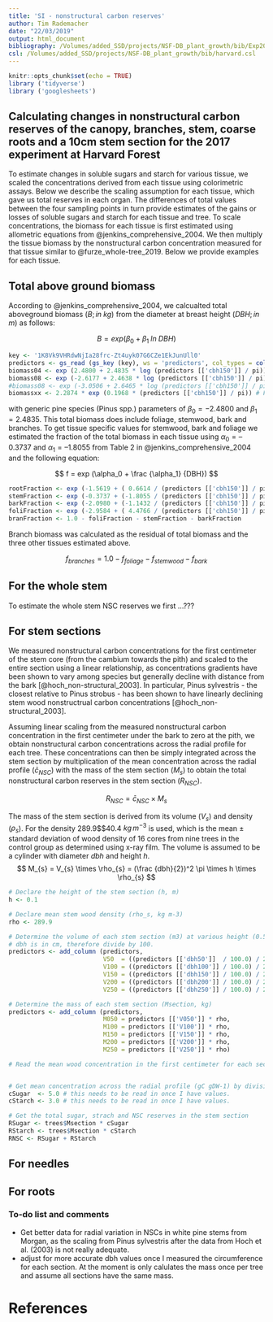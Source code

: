 ```yaml
---
title: 'SI - nonstructural carbon reserves'
author: Tim Rademacher
date: "22/03/2019"
output: html_document
bibliography: /Volumes/added_SSD/projects/NSF-DB_plant_growth/bib/Exp2017.bib
csl: /Volumes/added_SSD/projects/NSF-DB_plant_growth/bib/harvard.csl
---
```


```r
knitr::opts_chunk$set(echo = TRUE)
library ('tidyverse')
library ('googlesheets')
```

## Calculating changes in nonstructural carbon reserves of the canopy, branches, stem, coarse roots and a 10cm stem section for the 2017 experiment at Harvard Forest

To estimate changes in soluble sugars and starch for various tissue, we scaled the concentrations derived from each tissue using colorimetric assays. Below we describe the scaling assumption for each tissue, which gave us total reserves in each organ. The differences of total values between the four sampling points in turn provide estimates of the gains or losses of soluble sugars and starch for each tissue and tree. To scale concentrations, the biomass for each tissue is first estimated using allometric equations from @jenkins_comprehensive_2004. We then multiply the tissue biomass by the nonstructural carbon concentration measured for that tissue similar to @furze_whole-tree_2019. Below we provide examples for each tissue.

## Total above ground biomass 

According to @jenkins_comprehensive_2004, we calcualted total aboveground biomass ($B; in \; kg$) from the diameter at breast height ($DBH; in \; m$) as follows:

$$
B = exp (\beta_0 + \beta_1 \; ln \; DBH)
$$

``` r
key <- '1K8Vk9VHRdwNjIa28frc-Zt4uyk07G6CZe1EkJunUll0'
predictors <- gs_read (gs_key (key), ws = 'predictors', col_types = cols ())
biomass04 <- exp (2.4800 + 2.4835 * log (predictors [['cbh150']] / pi))  
biomass08 <- exp (-2.6177 + 2.4638 * log (predictors [['cbh150']] / pi)) # with specific gravity < 0.45
#biomass08 <- exp (-3.0506 + 2.6465 * log (predictors [['cbh150']] / pi)) # with specific gravity >= 0.45
biomassxx <- 2.2874 * exp (0.1968 * (predictors [['cbh150']] / pi)) # From peichl
```

with generic pine species (Pinus spp.) parameters of $\beta_0 = -2.4800$ and $\beta_1 = 2.4835$. This total biomass does include foliage, stemwood, bark and branches. To get tissue specific values for stemwood, bark and foliage we estimated the fraction of the total biomass in each tissue using $\alpha_0 = –0.3737$ and $\alpha_1 = –1.8055$ from Table 2 in @jenkins_comprehensive_2004 and the following equation:

$$
f = exp (\alpha_0 + \frac {\alpha_1} {DBH})
$$
``` r
rootFraction <- exp (-1.5619 + ( 0.6614 / (predictors [['cbh150']] / pi)))
stemFraction <- exp (-0.3737 + (-1.8055 / (predictors [['cbh150']] / pi)))
barkFraction <- exp (-2.0980 + (-1.1432 / (predictors [['cbh150']] / pi)))
foliFraction <- exp (-2.9584 + ( 4.4766 / (predictors [['cbh150']] / pi)))
branFraction <- 1.0 - foliFraction - stemFraction - barkFraction
```

Branch biomass was calculated as the residual of total biomass and the three other tissues estimated above.

$$
f_{branches} = 1.0 - f_{foliage} - f_{stemwood} - f_{bark}
$$

## For the whole stem

To estimate the whole stem NSC reserves we first ...???


## For stem sections

We measured nonstructural carbon concentrations for the first centimeter of the stem core (from the cambium towards the pith) and scaled to the entire section using a linear relationship, as concentrations gradients have been shown to vary among species but generally decline with distance from the bark [@hoch_non-structural_2003]. In particular, Pinus sylvestris - the closest relative to Pinus strobus - has been shown to have linearly declining stem wood nonstructrual carbon concentrations [@hoch_non-structural_2003].
<!-- The decline in @hoch_non-structural_2003 is actually more exponential than linear, but let's start with linear. Morgan might have better data for Pinus strobus that can help me scale more adequately.--> 

Assuming linear scaling from the measured nonstructural carbon concentration in the first centimeter under the bark to zero at the pith, we obtain nonstructural carbon concentrations across the radial profile for each tree. These concentrations can then be simply integrated across the stem section by multiplication of the mean concentration across the radial profile ($\bar c_{NSC}$) with the mass of the stem section ($M_{s}$) to obtain the total nonstructural carbon reserves in the stem section ($R_{NSC}$).

$$
R_{NSC} = \bar c_{NSC} \times M_{s}
$$

The mass of the stem section is derived from its volume ($V_{s}$) and density ($\rho_{s}$). For the density 289.9$\pm$40.4 $kg \, m^{-3}$ is used, which is the mean $\pm$ standard deviation of wood density of 16 cores from nine trees in the control group as determined using x-ray film. The volume is assumed to be a cylinder with diameter $dbh$ and height $h$. <!-- Maybe Patrick can giev a reference for the exact  procedure?-->
$$
M_{s} = V_{s} \times \rho_{s} = (\frac {dbh}{2})^2 \pi \times h \times \rho_{s}
$$

``` r
# Declare the height of the stem section (h, m)
h <- 0.1

# Declare mean stem wood density (rho_s, kg m-3)
rho <- 289.9

# Determine the volume of each stem section (m3) at various height (0.5m, 1m, 1.5m, 2m, 2.5m)
# dbh is in cm, therefore divide by 100.
predictors <- add_column (predictors,   
                          V50  = ((predictors [['dbh50']]  / 100.0) / 2.0)**2.0 * pi * h,
                          V100 = ((predictors [['dbh100']] / 100.0) / 2.0)**2.0 * pi * h,
                          V150 = ((predictors [['dbh150']] / 100.0) / 2.0)**2.0 * pi * h, 
                          V200 = ((predictors [['dbh200']] / 100.0) / 2.0)**2.0 * pi * h,
                          V250 = ((predictors [['dbh250']] / 100.0) / 2.0)**2.0 * pi * h)

# Determine the mass of each stem section (Msection, kg)
predictors <- add_column (predictors,
                          M050 = predictors [['V050']] * rho,
                          M100 = predictors [['V100']] * rho,
                          M150 = predictors [['V150']] * rho,
                          M200 = predictors [['V200']] * rho,
                          M250 = predictors [['V250']] * rho)

# Read the mean wood concentration in the first centimeter for each section


# Get mean concentration across the radial profile (gC gDW-1) by division by two.
cSugar  <- 5.0 # this needs to be read in once I have values.
cStarch <- 3.0 # this needs to be read in once I have values.

# Get the total sugar, strach and NSC reserves in the stem section
RSugar <- trees$Msection * cSugar
RStarch <- trees$Msection * cStarch
RNSC <- RSugar + RStarch
```

## For needles



## For roots



### To-do list and comments

- Get better data for radial variation in NSCs in white pine stems from Morgan, as the scaling from Pinus sylvestris after the data from Hoch et al. (2003) is not really adequate.
- adjust for more accurate dbh values once I measured the circumference for each section. At the moment is only calulates the mass once per tree and assume all sections have the same mass.

# References